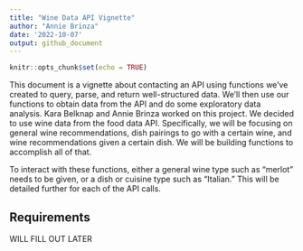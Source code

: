 ```yaml
---
title: "Wine Data API Vignette"
author: "Annie Brinza"
date: '2022-10-07'
output: github_document
---
```


```r
knitr::opts_chunk$set(echo = TRUE)
```

This document is a vignette about contacting an API using functions we've created to
query, parse, and return well-structured data. We’ll then use our functions to obtain data from the API
and do some exploratory data analysis. Kara Belknap and Annie Brinza worked on this project. We decided to use wine data from the food data API. Specifically, we will be focusing on general wine recommendations, dish pairings to go with a certain wine, and wine recommendations given a certain dish. We will be building functions to accomplish all of that.

To interact with these functions, either a general wine type such as "merlot" needs to be given, or a dish or cuisine type such as "Italian." This will be detailed further for each of the API calls.

## Requirements
WILL FILL OUT LATER

